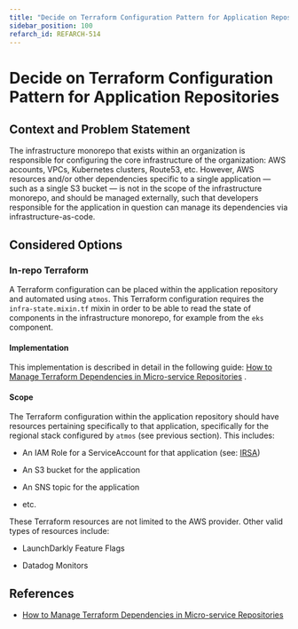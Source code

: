 ```yaml
---
title: "Decide on Terraform Configuration Pattern for Application Repositories"
sidebar_position: 100
refarch_id: REFARCH-514
---
```


# Decide on Terraform Configuration Pattern for Application Repositories

## Context and Problem Statement

The infrastructure monorepo that exists within an organization is responsible for configuring the core infrastructure of the organization: AWS accounts, VPCs, Kubernetes clusters, Route53, etc. However, AWS resources and/or other dependencies specific to a single application — such as a single S3 bucket — is not in the scope of the infrastructure monorepo, and should be managed externally, such that developers responsible for the application in question can manage its dependencies via infrastructure-as-code.

## Considered Options

### In-repo Terraform

A Terraform configuration can be placed within the application repository and automated using `atmos`. This Terraform configuration requires the `infra-state.mixin.tf` mixin in order to be able to read the state of components in the infrastructure monorepo, for example from the `eks` component.

#### Implementation

This implementation is described in detail in the following guide: [How to Manage Terraform Dependencies in Micro-service Repositories](/reference-architecture/how-to-guides/tutorials/how-to-manage-terraform-dependencies-in-micro-service-repositori) .

#### Scope

The Terraform configuration within the application repository should have resources pertaining specifically to that application, specifically for the regional stack configured by `atmos` (see previous section). This includes:

- An IAM Role for a ServiceAccount for that application (see: [IRSA](https://docs.aws.amazon.com/emr/latest/EMR-on-EKS-DevelopmentGuide/setting-up-enable-IAM.html))

- An S3 bucket for the application

- An SNS topic for the application

- etc.

These Terraform resources are not limited to the AWS provider. Other valid types of resources include:

- LaunchDarkly Feature Flags

- Datadog Monitors

## References

- [How to Manage Terraform Dependencies in Micro-service Repositories](/reference-architecture/how-to-guides/tutorials/how-to-manage-terraform-dependencies-in-micro-service-repositori)


